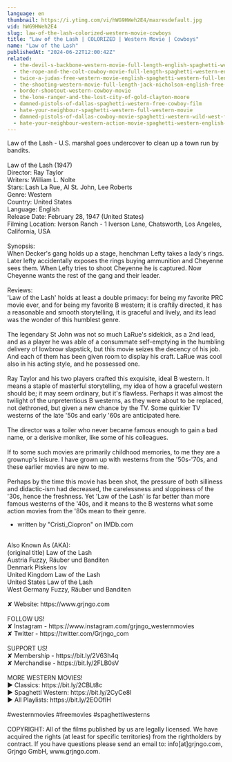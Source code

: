 ```yaml
---
language: en
thumbnail: https://i.ytimg.com/vi/hWG9HWeh2E4/maxresdefault.jpg
vid: hWG9HWeh2E4
slug: law-of-the-lash-colorized-western-movie-cowboys
title: "Law of the Lash | COLORIZED | Western Movie | Cowboys"
name: "Law of the Lash"
publishedAt: "2024-06-22T12:00:42Z"
related:
  - the-devil-s-backbone-western-movie-full-length-english-spaghetti-western-cowboyfilm-watchfree
  - the-rope-and-the-colt-cowboy-movie-full-length-spaghetti-western-english-free-full-westerns
  - twice-a-judas-free-western-movie-english-spaghetti-western-full-length
  - the-shooting-western-movie-full-length-jack-nicholson-english-free-full-westerns
  - border-shootout-western-cowboy-movie
  - the-lone-ranger-and-the-lost-city-of-gold-clayton-moore
  - damned-pistols-of-dallas-spaghetti-western-free-cowboy-film
  - hate-your-neighbour-spaghetti-western-full-western-movie
  - damned-pistols-of-dallas-cowboy-movie-spaghetti-western-wild-west-free-full-western-movie
  - hate-your-neighbour-western-action-movie-spaghetti-western-english-cowboy-film
---
```


Law of the Lash - U.S. marshal goes undercover to clean up a town run by bandits.<br />
<br />
Law of the Lash (1947)<br />
Director: Ray Taylor<br />
Writers: William L. Nolte<br />
Stars: Lash La Rue, Al St. John, Lee Roberts<br />
Genre: Western<br />
Country: United States<br />
Language: English<br />
Release Date: February 28, 1947 (United States)<br />
Filming Location: Iverson Ranch - 1 Iverson Lane, Chatsworth, Los Angeles, California, USA<br />
<br />
Synopsis:<br />
When Decker's gang holds up a stage, henchman Lefty takes a lady's rings. Later lefty accidentally exposes the rings buying ammunition and Cheyenne sees them. When Lefty tries to shoot Cheyenne he is captured. Now Cheyenne wants the rest of the gang and their leader.<br />
<br />
Reviews:<br />
'Law of the Lash' holds at least a double primacy: for being my favorite PRC movie ever, and for being my favorite B western; it is craftily directed, it has a reasonable and smooth storytelling, it is graceful and lively, and its lead was the wonder of this humblest genre.<br />
<br />
The legendary St John was not so much LaRue's sidekick, as a 2nd lead, and as a player he was able of a consummate self-emptying in the humbling delivery of lowbrow slapstick, but this movie seizes the decency of his job. And each of them has been given room to display his craft. LaRue was cool also in his acting style, and he possessed one.<br />
<br />
Ray Taylor and his two players crafted this exquisite, ideal B western. It means a staple of masterful storytelling, my idea of how a graceful western should be; it may seem ordinary, but it's flawless. Perhaps it was almost the twilight of the unpretentious B westerns, as they were about to be replaced, not dethroned, but given a new chance by the TV. Some quirkier TV westerns of the late '50s and early '60s are anticipated here.<br />
<br />
The director was a toiler who never became famous enough to gain a bad name, or a derisive moniker, like some of his colleagues.<br />
<br />
If to some such movies are primarily childhood memories, to me they are a grownup's leisure. I have grown up with westerns from the '50s-'70s, and these earlier movies are new to me.<br />
<br />
Perhaps by the time this movie has been shot, the pressure of both silliness and didactic-ism had decreased, the carelessness and sloppiness of the '30s, hence the freshness. Yet 'Law of the Lash' is far better than more famous westerns of the '40s, and it means to the B westerns what some action movies from the '80s mean to their genre.<br />
- written by "Cristi_Ciopron" on IMDb.com<br />
<br />
Also Known As (AKA):<br />
(original title) Law of the Lash<br />
Austria Fuzzy, Räuber und Banditen<br />
Denmark Piskens lov<br />
United Kingdom Law of the Lash<br />
United States Law of the Lash<br />
West Germany Fuzzy, Räuber und Banditen<br />
<br />
✘ Website: https://www.grjngo.com<br />
<br />
FOLLOW US!<br />
✘ Instagram - https://www.instagram.com/grjngo_westernmovies<br />
✘ Twitter - https://twitter.com/Grjngo_com<br />
<br />
SUPPORT US!<br />
✘ Membership - https://bit.ly/2V63h4q<br />
✘ Merchandise - https://bit.ly/2FLB0sV<br />
<br />
MORE WESTERN MOVIES! <br />
► Classics: https://bit.ly/2CBLt8c <br />
► Spaghetti Western: https://bit.ly/2CyCe8I <br />
► All Playlists: https://bit.ly/2EOOfIH <br />
<br />
#westernmovies #freemovies #spaghettiwesterns<br />
<br />
COPYRIGHT: All of the films published by us are legally licensed. We have acquired the rights (at least for specific territories) from the rightholders by contract. If you have questions please send an email to: info[at]grjngo.com, Grjngo GmbH, www.grjngo.com.
